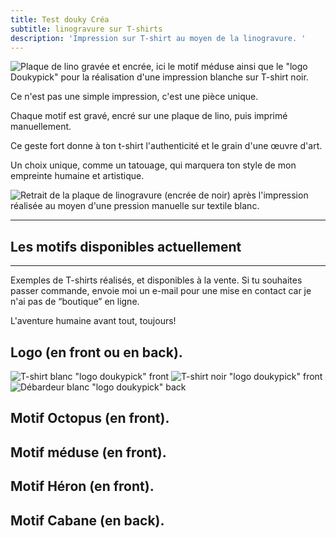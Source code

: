```yaml
---
title: Test douky Créa
subtitle: linogravure sur T-shirts
description: 'Impression sur T-shirt au moyen de la linogravure. '
---
```


<Image alignment="left" width="md" src="/images/creations/PXL_20250720_160548636~2.jpg" border={true} alt="Plaque de lino gravée et encrée, ici le motif méduse ainsi que le &#x22;logo Doukypick&#x22; pour la réalisation d'une impression blanche sur T-shirt noir. " />

Ce n'est pas une simple impression, c'est une pièce unique.

Chaque motif est gravé, encré sur une plaque de lino, puis imprimé manuellement.

Ce geste fort donne à ton t-shirt l'authenticité et le grain d'une œuvre d'art.

Un choix unique, comme un tatouage, qui marquera ton style de mon empreinte humaine et artistique.


<Image alignment="" width="full" src="/images/creations/Screenshot_20251006-165558.png" alt="Retrait de la plaque de linogravure (encrée de noir) après l'impression réalisée au moyen d'une pression manuelle sur textile blanc." border={true} />

***

## Les motifs disponibles actuellement

<Gallery src="src/content/galleries/creations/motifs-linogravure.json" />

***

Exemples de T-shirts réalisés, et disponibles à la vente. Si tu souhaites passer commande, envoie moi un e-mail pour une mise en contact car je n'ai pas de “boutique” en ligne.

L'aventure humaine avant tout, toujours!

## Logo (en front ou en back).

<Image alignment="left" width="sm" src="/images/creations/t-shirts/logo/Face.jpg" alt="T-shirt blanc &#x22;logo doukypick&#x22; front " border={true} />

<Image alignment="center" width="sm" src="/images/creations/t-shirts/logo/dos-tshirt-noir.jpg" alt="T-shirt noir &#x22;logo doukypick&#x22; front " border={true} />

<Image alignment="center" width="sm" src="/images/creations/t-shirts/logo/dos-debardeur.jpg" alt="Débardeur blanc &#x22;logo doukypick&#x22; back" border={true} />

## Motif Octopus (en front).

<Gallery src="src/content/galleries/creations/t-shirts/octopus.json" />

## Motif méduse (en front).

<Gallery src="src/content/galleries/creations/t-shirts/meduse.json" />

## Motif Héron (en front).

<Gallery src="src/content/galleries/creations/t-shirts/heron.json" />

## Motif Cabane (en back).

<Gallery src="src/content/galleries/creations/t-shirts/cabane.json" />
